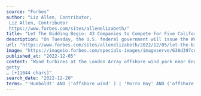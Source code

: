 ```yaml
---
source: "Forbes"
author: "Liz Allen, Contributor, 
 Liz Allen, Contributor
 https://www.forbes.com/sites/allenelizabeth/"
title: "Let The Bidding Begin: 43 Companies to Compete For Five California Offshore Wind Leases"
description: "On Tuesday, the U.S. federal government will issue the West Coast's first commercial offshore wind leases - a key milestone towards achieving the Biden Administration's offshore wind goals. However, challenges on the East Coast indicate a long timeline from l…"
url: "https://www.forbes.com/sites/allenelizabeth/2022/12/05/let-the-bidding-begin-43-companies-to-compete-for-five-california-offshore-wind-leases/"
image: "https://imageio.forbes.com/specials-images/imageserve/638d397ce768861d57ce91a3/0x0.jpg?format=jpg&width=1200"
published_at: "2022-12-05"
content: "Wind turbines at the London Array offshore wind park near England, United Kingdom. Unlike this ... [+] offshore wind facility, California's offshore wind will need to use turbines that float.
getty… [+11044 chars]"
search_date: "2022-12-20"
terms: "'Humboldt' AND ('offshore wind' ) | 'Morro Bay' AND ('offshore wind' )"
---
```


